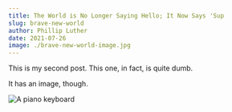 ```yaml
---
title: The World is No Longer Saying Hello; It Now Says 'Sup
slug: brave-new-world
author: Phillip Luther
date: 2021-07-26
image: ./brave-new-world-image.jpg
---
```


This is my second post. This one, in fact, is quite dumb.

It has an image, though.

![A piano keyboard](./a-piano.jpg)
